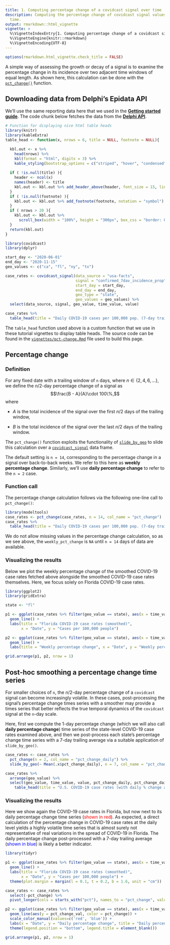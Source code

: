 ```yaml
---
title: 1. Computing percentage change of a covidcast signal over time
description: Computing the percentage change of covidcast signal values over 
  time.
output: rmarkdown::html_vignette
vignette: >
  %\VignetteIndexEntry{1. Computing percentage change of a covidcast signal over time}
  %\VignetteEngine{knitr::rmarkdown}
  %\VignetteEncoding{UTF-8}
---
```


```r
options(rmarkdown.html_vignette.check_title = FALSE)
```

A simple way of assessing the growth or decay of a signal is to examine the 
percentage change in its incidence over two adjacent time windows of equal 
length. As shown here, this calculation can be done with the
[`pct_change()`](https://cmu-delphi.github.io/covidcast/modeltoolsR/reference/pct_change.html)
function.


## Downloading data from Delphi's Epidata API

We'll use the same reporting data here that we used in the
[**Getting started guide**](https://cmu-delphi.github.io/covidcast/modeltoolsR/articles/modeltools.html).
The code chunk below fetches the data from the 
[**Delphi API**](https://cmu-delphi.github.io/delphi-epidata/api/covidcast_signals.html).

```r
# Function for displaying nice html table heads
library(knitr)
library(kableExtra)
table_head <- function(x, nrows = 6, title = NULL, footnote = NULL){

  kbl.out <- x %>%
    head(nrows) %>%
    kbl(format = "html", digits = 3) %>%
    kable_styling(bootstrap_options = c("striped", "hover", "condensed", "responsive"))
  
  if ( !is.null(title) ){
    header <- ncol(x)
    names(header) <- title
    kbl.out <- kbl.out %>% add_header_above(header, font_size = 15, line = F)
  }
  if ( !is.null(footnote) ){
    kbl.out <- kbl.out %>% add_footnote(footnote, notation = "symbol")
  }
  if ( nrows > 20 ){
    kbl.out <- kbl.out %>% 
      scroll_box(width = "100%", height = "300px", box_css = "border: 0px solid #fff; padding: 2px; ")
  }
  return(kbl.out)
}
```

```r
library(covidcast)
library(dplyr)

start_day <- "2020-06-01"
end_day <- "2020-11-15"
geo_values <- c("ca", "fl", "ny", "tx")

case_rates <- covidcast_signal(data_source = "usa-facts",
                               signal = "confirmed_7dav_incidence_prop",
                               start_day = start_day, 
                               end_day = end_day,
                               geo_type = "state", 
                               geo_values = geo_values) %>%
  select(data_source, signal, geo_value, time_value, value) 

case_rates %>% 
  table_head(title = "Daily COVID-19 cases per 100,000 pop. (7-day trailing average)")
```

The `table_head` function used above is a custom function that we use in 
these tutorial vignettes to display
table heads. The source code can be found in the 
[`vignettes/pct-change.Rmd`](pct-change.Rmd) 
file used to build this page.


## Percentage change

### Definition

For any fixed date with a trailing window of `n` days, where 
$n\in\{2,4,6,\dots\}$, we define the $n/2$-day percentage change of a signal as 
$$\frac{B - A}{A}\cdot 100\%,$$ where

* $A$ is the total incidence of the signal over the first $n/2$ days of the 
trailing window,

* $B$ is the total incidence of the signal over the last $n/2$ days of the 
trailing window.

The `pct_change()` function exploits the functionality of 
[`slide_by_geo`](https://cmu-delphi.github.io/covidcast/covidcastR/reference/slide_by_geo.html)
to slide this calculation over a
[`covidcast_signal`](https://cmu-delphi.github.io/covidcast/covidcastR/reference/covidcast_signal.html)
data frame.

The default setting is `n = 14`, corresponding to the percentage change in a
signal over back-to-back weeks. We refer to this here as 
**weekly percentage change**. Similarly, we'll use **daily percentage change**
to refer to the `n = 2` case.


### Function call 

The percentage change calculation follows via the following 
one-line call to `pct_change()`:

```r
library(modeltools)
case_rates <- pct_change(case_rates, n = 14, col_name = "pct_change")
case_rates %>% 
  table_head(title = "Daily COVID-19 cases per 100,000 pop. (7-day trailing average)", n = 25)
```

We do not allow missing values in the percentage change calculation, so as we
see above, the `weekly_pct_change` is `NA` until `n = 14` days of data are 
available.


### Visualizing the results

Below we plot the weekly percentage change of the smoothed COVID-19 case rates 
fetched above alongside the smoothed COVID-19 case rates themselves. Here, we 
focus solely on Florida COVID-19 case rates. 

```r
library(ggplot2)
library(gridExtra)

state <- "fl"

p1 <- ggplot(case_rates %>% filter(geo_value == state), aes(x = time_value, y = value)) +
  geom_line() +
  labs(title = "Florida COVID-19 case rates (smoothed)",
       x = "Date", y = "Cases per 100,000 people")

p2 <- ggplot(case_rates %>% filter(geo_value == state), aes(x = time_value, y = pct_change)) +
  geom_line() +
  labs(title = "Weekly percentage change", x = "Date", y = "Weekly percentage change")

grid.arrange(p1, p2, nrow = 1)
```


## Post-hoc smoothing a percentage change time series

For smaller choices of `n`, the $n/2$-day percentage change of a `covidcast`
signal can become increasingly volatile. In these cases, post-processing the 
signal's percentage change times series with a smoother may provide a times 
series that better reflects the true temporal dynamics of the `covidcast` signal
at the `n`-day scale.

Here, first we compute the 1-day percentage change (which we will also call
**daily percentage change**) time series of the state-level COVID-19 case rates
examined above, and then we post-process each state's percentage change time 
series with a 7-day trailing average via a suitable application of 
`slide_by_geo()`.

```r
case_rates <- case_rates %>%
  pct_change(n = 2, col_name = "pct_change_daily") %>%
  slide_by_geo(~ Mean(.x$pct_change_daily), n = 7, col_name = "pct_change_daily_7dav")
```

```r
case_rates %>%
  arrange(geo_value) %>% 
  select(geo_value, time_value, value, pct_change_daily, pct_change_daily_7dav) %>%
    table_head(title = "U.S. COVID-19 case rates (with daily % change and post-hoc trailing average)")
```



### Visualizing the results

Here we show again the COVID-19 case rates in Florida, but now next to its daily
percentage change time series 
(<span style="color: red;">shown in red</span>). As expected, a direct 
calculation of the percentage change in COVID-19 case rates at the daily level 
yields a highly volatile time series that is almost surely not representative of 
real variations in the spread of COVID-19 in Florida. The daily percentage 
change post-processed with a 7-day trailing average 
(<span style="color: blue;">shown in blue</span>) is likely a better indicator.

```r
library(tidyr)

p1 <- ggplot(case_rates %>% filter(geo_value == state), aes(x = time_value, y = value)) +
  geom_line() + 
  labs(title = "Florida COVID-19 case rates (smoothed)", 
       x = "Date", y = "Cases per 100,000 people") + 
  theme(plot.margin = margin(l = 0.1, t = 0.2, b = 1.6, unit = "cm"))

case_rates <- case_rates %>%
  select(-pct_change) %>%
  pivot_longer(cols = starts_with("pct"), names_to = "pct_change", values_to = "pct_change_val")

p2 <- ggplot(case_rates %>% filter(geo_value == state), aes(x = time_value)) +
  geom_line(aes(y = pct_change_val, color = pct_change)) + 
  scale_color_manual(values=c('red', 'blue')) +
  labs(x = "Date", y = "Daily percentage change", title = "Daily percentage change") +
  theme(legend.position = "bottom", legend.title = element_blank())

grid.arrange(p1, p2, nrow = 1)
```
